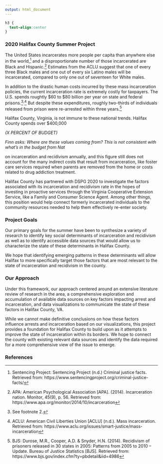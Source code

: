 ```yaml
---
output: html_document
---
```


```css
h3 {
  text-align:center
}
```
### 2020 Halifax County Summer Project

The United States incarcerates more people per capita than anywhere else in the world,[^SentencingProject] and a disproportionate number of those incarcerated are Black and Hispanic.[^APA] Estimates from the ACLU suggest that one of every three Black males and one out of every six Latino males will be incarcerated, compared to only one out of seventeen for White males.

In addition to the drastic human costs incurred by these mass incarceration policies, the current incarceration rate is extremely costly for taxpayers. The U.S. spends roughtly \$60 to \$80 billion per year on state and federal prisons.[^APA2]$^,$[^ACLU] But despite these expenditures, roughly two-thirds of individuals released from prison were re-arrested within three years.[^BJS]

Halifax County, Virginia, is not immune to these national trends. Halifax County spends over \$400,000 

_(X PERCENT OF BUDGET) _

_Finn asks: Where are these values coming from? This is not consistent with what's in the budget from Nat_

on incarceration and recidivism annually, and this figure still does not account for the many indirect costs that result from incarceration, like foster care services required when parents are removed from the home or costs related to drug addiction treatment.

Halifax County has partnered with DSPG 2020 to investigate the factors associated with its incarceration and recidivism rate in the hopes of investing in proactive services through the Virginia Cooperative Extension Service, like a Family and Consumer Science Agent. Among other things, this position would help connect formerly incarcerated individuals to the community resources needed to help them effectively re-enter society.

### Project Goals

Our primary goals for the summer have been to synthesize a variety of research to identify key social determinants of incarceration and recidivism as well as to identify accessible data sources that would allow us to characterize the state of these determinants in Halifax County.

We hope that identifying emerging patterns in these determinants will allow Halifax to more specifically target those factors that are most relevant to the state of incarceration and recidivism in the county.

### Our Approach

Under this framework, our approach centered around an extensive literature review of research in the area, a comprehensive exploration and accumulation of available data sources on key factors impacting arrest and incarceration, and data visualizations to communicate the state of these factors in Halifax County, VA.

While we cannot make definitive conclusions on how these factors influence arrests and incarceration based on our visualizations, this project provides a foundation for Halifax County to build upon as it attempts to improve the state of incarceration within its borders. We hope to connect the county with existing relevant data sources and identify the data required for a more comprehensive view of the issue to emerge.

### References

[^SentencingProject]: Sentencing Project: Sentencing Project (n.d.) Criminal justice facts. Retrieved from: 
https://www.sentencingproject.org/criminal-justice-facts/

[^APA]: APA: American Psychological Association [APA]. (2014). Incarceration nation. Monitor, 45(9), p. 56. Retrieved from: https://www.apa.org/monitor/2014/10/incarceration

[^APA2]: See footnote 2.

[^ACLU]: ACLU: American Civil Liberties Union [ACLU] (n.d.). Mass incarceration. Retrieved from: https://www.aclu.org/issues/smart-justice/mass-incarceration

[^BJS]: BJS: Durose, M.R., Cooper, A.D. & Snyder, H.N. (2014). Recidivism of prisoners released in 30 states in 2005: Patterns from 2005 to 2010 – Update. Bureau of Justice Statistics [BJS]. Retrieved from: https://www.bjs.gov/index.cfm?ty=pbdetail&iid=4986

[^CDC]: Centers for Disease Control [CDC]. (n.d.). The Social-ecological model: A framework for prevention. https://www.cdc.gov/violenceprevention/publichealthissue/social-ecologicalmodel.html



